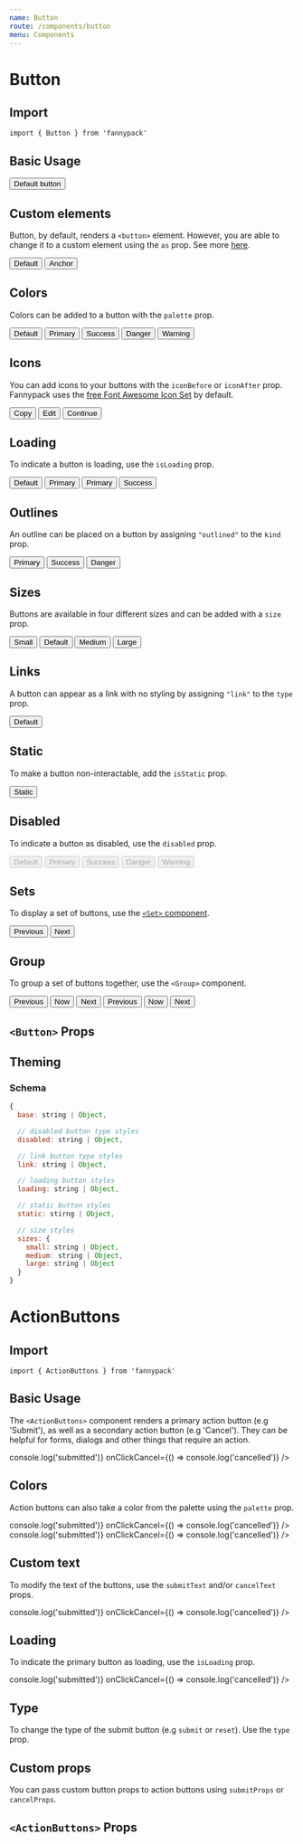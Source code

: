 ```yaml
---
name: Button
route: /components/button
menu: Components
---
```



# Button

## Import

`import { Button } from 'fannypack'`

## Basic Usage

<Playground>
  <Button>Default button</Button>
</Playground>

## Custom elements

Button, by default, renders a `<button>` element.
However, you are able to change it to a custom element using the `as` prop. See more [here](https://reakit.io/components/button).

<Playground>
  <Set>
    <Button>Default</Button>
    <Button use="a" href="#">
      Anchor
    </Button>
  </Set>
</Playground>

## Colors

Colors can be added to a button with the `palette` prop.

<Playground>
  <Set>
    <Button>Default</Button>
    <Button palette="primary">Primary</Button>
    <Button palette="success">Success</Button>
    <Button palette="danger">Danger</Button>
    <Button palette="warning">Warning</Button>
  </Set>
</Playground>

## Icons

You can add icons to your buttons with the `iconBefore` or `iconAfter` prop. Fannypack uses the [free Font Awesome Icon Set](https://fontawesome.com/icons?d=gallery&m=free) by default.

<Playground>
  <Set>
    <Button iconBefore="clipboard">
      Copy
    </Button>
    <Button iconBefore="pen" palette="primary">
      Edit
    </Button>
    <Button iconAfter="long-arrow-alt-right">
      Continue
    </Button>
  </Set>
</Playground>

## Loading

To indicate a button is loading, use the `isLoading` prop.

<Playground>
  <Set>
    <Button isLoading>Default</Button>
    <Button palette="primary" isLoading>
      Primary
    </Button>
    <Button palette="primary" isLoading kind="link">
      Primary
    </Button>
    <Button palette="success" isLoading kind="outlined">
      Success
    </Button>
  </Set>
</Playground>

## Outlines

An outline can be placed on a button by assigning `"outlined"` to the `kind` prop.

<Playground>
  <Set>
    <Button palette="primary" kind="outlined">
      Primary
    </Button>
    <Button palette="success" kind="outlined">
      Success
    </Button>
    <Button palette="danger" kind="outlined">
      Danger
    </Button>
  </Set>
</Playground>

## Sizes

Buttons are available in four different sizes and can be added with a `size` prop.

<Playground>
  <Set>
    <Button size="small">Small</Button>
    <Button>Default</Button>
    <Button size="medium">Medium</Button>
    <Button size="large">Large</Button>
  </Set>
</Playground>

## Links

A button can appear as a link with no styling by assigning `"link"` to the `type` prop.

<Playground>
  <Button palette="primary" kind="link">
    Default
  </Button>
</Playground>

## Static

To make a button non-interactable, add the `isStatic` prop.

<Playground>
  <Button isStatic>Static</Button>
</Playground>

## Disabled

To indicate a button as disabled, use the `disabled` prop.

<Playground>
  <Set>
    <Button disabled>Default</Button>
    <Button palette="primary" disabled>
      Primary
    </Button>
    <Button palette="success" disabled>
      Success
    </Button>
    <Button palette="danger" disabled>
      Danger
    </Button>
    <Button palette="warning" disabled>
      Warning
    </Button>
  </Set>
</Playground>

## Sets

To display a set of buttons, use the [`<Set>` component](/components/set).

<Playground>
  <Set>
    <Button>Previous</Button>
    <Button>Next</Button>
  </Set>
</Playground>

## Group

To group a set of buttons together, use the `<Group>` component.

<Playground>
  <Group>
    <Button>Previous</Button>
    <Button>Now</Button>
    <Button>Next</Button>
  </Group>
  <Group isVertical marginTop="xsmall">
    <Button>Previous</Button>
    <Button>Now</Button>
    <Button>Next</Button>
  </Group>
</Playground>

## `<Button>` Props

<PropsTable of={ButtonProps} />

## Theming

### Schema

```jsx
{
  base: string | Object,

  // disabled button type styles
  disabled: string | Object,

  // link button type styles
  link: string | Object,

  // loading button styles
  loading: string | Object,

  // static button styles
  static: stirng | Object,

  // size styles
  sizes: {
    small: string | Object,
    medium: string | Object,
    large: string | Object
  }
}
```

# ActionButtons

## Import

`import { ActionButtons } from 'fannypack'`

## Basic Usage

The `<ActionButtons>` component renders a primary action button (e.g 'Submit'), as well as a secondary action button (e.g 'Cancel').
They can be helpful for forms, dialogs and other things that require an action.

<Playground>
  <ActionButtons onClickSubmit={() => console.log('submitted')} onClickCancel={() => console.log('cancelled')} />
</Playground>

## Colors

Action buttons can also take a color from the palette using the `palette` prop.

<Playground>
  <Set isVertical>
    <ActionButtons
      palette="text"
      onClickSubmit={() => console.log('submitted')}
      onClickCancel={() => console.log('cancelled')}
    />
    <ActionButtons
      palette="danger"
      onClickSubmit={() => console.log('submitted')}
      onClickCancel={() => console.log('cancelled')}
    />
  </Set>
</Playground>

## Custom text

To modify the text of the buttons, use the `submitText` and/or `cancelText` props.

<Playground>
  <ActionButtons
    cancelText="Close"
    submitText="Save"
    onClickSubmit={() => console.log('submitted')}
    onClickCancel={() => console.log('cancelled')}
  />
</Playground>

## Loading

To indicate the primary button as loading, use the `isLoading` prop.

<Playground>
  <ActionButtons
    isLoading
    onClickSubmit={() => console.log('submitted')}
    onClickCancel={() => console.log('cancelled')}
  />
</Playground>

## Type

To change the type of the submit button (e.g `submit` or `reset`). Use the `type` prop.

<Playground>
  <ActionButtons type="submit" />
</Playground>

## Custom props

You can pass custom button props to action buttons using `submitProps` or `cancelProps`.

<Playground>
  <ActionButtons cancelText="Reject" submitProps={{ disabled: true }} cancelProps={{ palette: 'danger' }} />
</Playground>

## `<ActionButtons>` Props

<PropsTable of={ActionButtons} />
